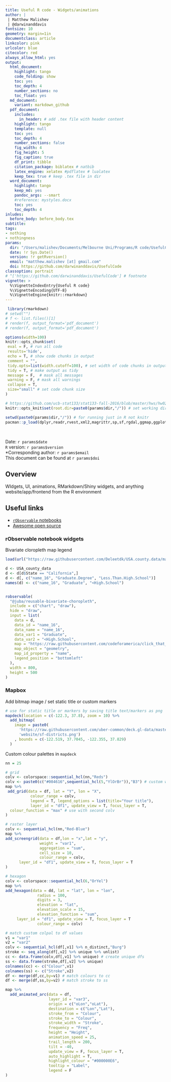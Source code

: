 ```yaml
---
title: Useful R code - Widgets/animations  
author: |
 | Matthew Malishev
 | @darwinanddavis 
fontsize: 10
geometry: margin=1in
documentclass: article
linkcolor: pink
urlcolor: blue
citecolor: red
always_allow_html: yes
output:
  html_document:
    highlight: tango
    code_folding: show
    toc: yes
    toc_depth: 4
    number_sections: no
    toc_float: yes
  md_document: 
    variant: markdown_github
  pdf_document:
    includes:
      in_header: # add .tex file with header content
    highlight: tango
    template: null
    toc: yes
    toc_depth: 4
    number_sections: false
    fig_width: 4
    fig_height: 5
    fig_caption: true
    df_print: tibble 
    citation_package: biblatex # natbib
    latex_engine: xelatex #pdflatex # lualatex
    keep_tex: true # keep .tex file in dir 
  word_document:
    highlight: tango
    keep_md: yes
    pandoc_args: --smart
    #reference: mystyles.docx
    toc: yes
    toc_depth: 4
inludes:
  before_body: before_body.tex
subtitle: 
tags:
- nothing
- nothingness
params: 
  dir: "/Users/malishev/Documents/Melbourne Uni/Programs/R code/UsefulCode"
  date: !r Sys.Date()
  version: !r getRversion()
  email: "matthew.malishev [at] gmail.com"
  doi: https://github.com/darwinanddavis/UsefulCode
classoption: portrait
# ^['https://github.com/darwinanddavis/UsefulCode'] # footnote
vignette: >
  %\VignetteIndexEntry{Useful R code}
  %\VignetteEncoding{UTF-8}
  %\VignetteEngine{knitr::rmarkdown}
---
```


<script type="text/x-mathjax-config">
  MathJax.Hub.Config({ TeX: { equationNumbers: {autoNumber: "all"} } });
</script>

```r
 library(rmarkdown)
# setwd("")
# f <- list.files()[1]
# render(f, output_format='pdf_document')
# render(f, output_format='pdf_document')
```

```r
options(width=100)
knitr::opts_chunk$set(
 eval = F, # run all code
 results='hide',
 echo = T, # show code chunks in output
 comment = "",
 tidy.opts=list(width.cutoff=100), # set width of code chunks in output
 tidy = T, # make output as tidy
 message = F,  # mask all messages
 warning = F, # mask all warnings 
 collapse = T,
 size="small" # set code chunk size
)

# https://github.com/ucb-stat133/stat133-fall-2016/blob/master/hws/hw02-tables-ggplot.Rmd
knitr::opts_knit$set(root.dir=paste0(params$dir,"/")) # set working dir

setwd(paste0(params$dir,"/")) # for running just in R not knitr
pacman::p_load(dplyr,readr,rvest,xml2,magrittr,sp,sf,rgdal,ggmap,ggplot2,stringr,ggthemes,ggnetwork,colorspace,ggtext,ggsn,ggspatial,showtext,here)
```

\  

Date: `r params$date`  
`R` version: `r params$version`  
*Corresponding author: `r params$email`  
This document can be found at `r params$doi`

\newpage  

## Overview

WIdgets, UI, animations, RMarkdown/Shiny widgets, and anything website/app/frontend from the R environment      

## Useful links    
- [`rObservable` notebooks](https://juba.github.io/robservable/articles/gallery.html)    
- [Awesome open source](https://awesomeopensource.com/project/nanxstats/awesome-shiny-extensions)  


### rObservable notebook widgets    

Bivariate cloropleth map legend      
<!-- https://juba.github.io/robservable/articles/gallery.html   -->
```r
load(url("https://raw.githubusercontent.com/Deleetdk/USA.county.data/master/data/USA_county_data.RData"))

d <- USA_county_data
d <- d[d$State == "California",]
d <- d[, c("name_16", "Graduate.Degree", "Less.Than.High.School")]
names(d) <- c("name_16", "Graduate", "<High.School")


robservable(
  "@juba/reusable-bivariate-choropleth",
  include = c("chart", "draw"),
  hide = "draw",
  input = list(
    data = d,
    data_id = "name_16",
    data_name = "name_16",
    data_var1 = "Graduate",
    data_var2 = "<High.School",
    map = "https://raw.githubusercontent.com/codeforamerica/click_that_hood/master/public/data/california-counties.geojson",
    map_object = "geometry",
    map_id_property = "name",
    legend_position = "bottomleft"
  ),
  width = 800,
  height = 500
)
```

### Mapbox

Add bitmap image / set static title or custom markers  
```r
# use for static title or markers by saving title text/markers as png   
mapdeck(location = c(-122.3, 37.8), zoom = 10) %>%
  add_bitmap(
    image = paste0(
      'https://raw.githubusercontent.com/uber-common/deck.gl-data/master/',
      'website/sf-districts.png')
    , bounds = c(-122.519, 37.7045, -122.355, 37.829)
  )
```


Custom colour palettes in `mapdeck`
```r
nn = 25

# grid
colv <- colorspace::sequential_hcl(nn,"Reds")
colv <- paste0(c("#004616",sequential_hcl(5,"YlOrBr")),"B3") # custom w opacity
map %>%
 add_grid(data = df, lat = "Y", lon = "X",
           colour_range = colv,
           legend = T, legend_options = list(title="Your title"),
           layer_id = "df1", update_view = T, focus_layer = T,
  colour_function = "max" # use with second colv
)

# raster layer
colv <- sequential_hcl(nn,"Red-Blue")
map %>%
add_screengrid(data = df,lon = "x",lat = "y",
               weight = "var1",
               aggregation = "sum",
               cell_size = 10,
               colour_range = colv,
      layer_id = "df1", update_view = T, focus_layer = T
)

# hexagon
colv <- colorspace::sequential_hcl(6,"OrYel")
map %>%
add_hexagon(data = dd, lat = "lat", lon = "lon",
              radius = 100,
              digits = 3,
              elevation = "lat",
              elevation_scale = 15,
              elevation_function = "sum",
     layer_id = "df1", update_view = T, focus_layer = T
              colour_range = colv)

# match custom colpal to df values
v1 = "var1"
v2 = "var2"
colv <- sequential_hcl(df[,v1] %>% n_distinct,"Burg")
stroke <- seq_along(df[,v2] %>% unique %>% unlist)
cc <- data.frame(colv,df[,v1] %>% unique) # create unique dfs
ss <- data.frame(stroke,df[,v2] %>% unique)
colnames(cc) <- c("Colour",v1)
colnames(ss) <- c("Stroke",v2)
df <- merge(df,cc,by=v1) # match colours to cc
df <- merge(df,ss,by=v2) # match stroke to ss

map %>%
  add_animated_arc(data = df,
                   layer_id = "var3",
                   origin = c("oLon","oLat"),
                   destination = c("Lon","Lat"),
                   stroke_from = "Colour",
                   stroke_to = "Colour",
                   stroke_width = "Stroke",
                   frequency = "Freq",
                   height = "Height",
                   animation_speed = 25,
                   trail_length = 200,
                   tilt = -40,
                   update_view = F, focus_layer = T,
                   auto_highlight = T,
                   highlight_colour = "#000000E6",
                   tooltip = "Label",
                   legend = F
)
```

